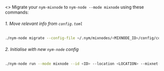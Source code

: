 
<>
Migrate your `nym-mixnode` to `nym-node --mode mixnode` using these commands:
<Steps>
###### 1. Move relevant info from `config.toml`
```sh
./nym-node migrate --config-file ~/.nym/mixnodes/<MIXNODE_ID>/config/config.toml mixnode
```

###### 2. Initialise with new `nym-node` config
```sh
./nym-node run --mode mixnode --id <ID> --location <LOCATION> --mixnet-bind-address 0.0.0.0:1789 --http-bind-address 0.0.0.0:8080 --accept-operator-terms-and-conditions
```
</Steps>
</>
